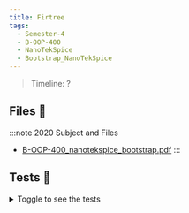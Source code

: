 ```yaml
---
title: Firtree
tags:
  - Semester-4
  - B-OOP-400
  - NanoTekSpice
  - Bootstrap_NanoTekSpice
---
```

> Timeline: ?


## Files 📂

:::note 2020 Subject and Files
- [B-OOP-400_nanotekspice_bootstrap.pdf](https://github.com/Studio-17/Epitech-Subjects/raw/main/Semester-4/B-OOP-400/NanoTekSpice/Bootstrap_NanoTekSpice/B-OOP-400_nanotekspice_bootstrap.pdf)
:::

## Tests 🤖
<details>
  <summary>Toggle to see the tests</summary>
  <div>
Yo
  </div>
</details>

